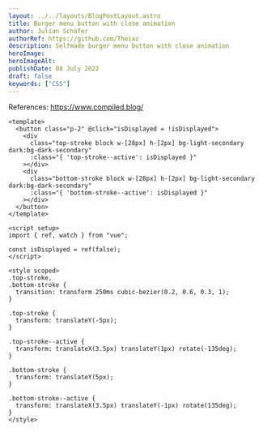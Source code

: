 ```yaml
---
layout: ../../layouts/BlogPostLayout.astro
title: Burger menu button with close animation
author: Julian Schäfer
authorRef: https://github.com/Theiaz
description: Selfmade burger menu button with close animation
heroImage:
heroImageAlt:
publishDate: 08 July 2022
draft: false
keywords: ["CSS"]
---
```


References: https://www.compiled.blog/

```vue
<template>
  <button class="p-2" @click="isDisplayed = !isDisplayed">
    <div
      class="top-stroke block w-[28px] h-[2px] bg-light-secondary dark:bg-dark-secondary"
      :class="{ 'top-stroke--active': isDisplayed }"
    ></div>
    <div
      class="bottom-stroke block w-[28px] h-[2px] bg-light-secondary dark:bg-dark-secondary"
      :class="{ 'bottom-stroke--active': isDisplayed }"
    ></div>
  </button>
</template>

<script setup>
import { ref, watch } from "vue";

const isDisplayed = ref(false);
</script>

<style scoped>
.top-stroke,
.bottom-stroke {
  transition: transform 250ms cubic-bezier(0.2, 0.6, 0.3, 1);
}

.top-stroke {
  transform: translateY(-5px);
}

.top-stroke--active {
  transform: translateX(3.5px) translateY(1px) rotate(-135deg);
}

.bottom-stroke {
  transform: translateY(5px);
}

.bottom-stroke--active {
  transform: translateX(3.5px) translateY(-1px) rotate(135deg);
}
</style>
```
